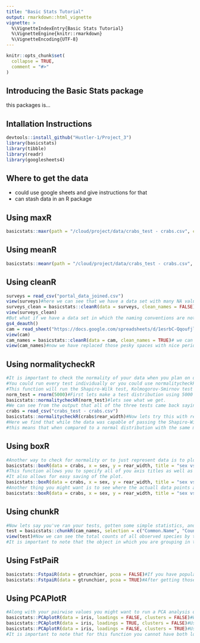 ```yaml
---
title: "Basic Stats Tutorial"
output: rmarkdown::html_vignette
vignette: >
  %\VignetteIndexEntry{Basic Stats Tutorial}
  %\VignetteEngine{knitr::rmarkdown}
  %\VignetteEncoding{UTF-8}
---
```


```r
knitr::opts_chunk$set(
  collapse = TRUE,
  comment = "#>"
)
```

## Introducing the Basic Stats package

this packages is...

## Intallation Instructions

```r
devtools::install_github("Hustler-1/Project_3")
library(basicstats)
library(tibble)
library(readr)
library(googlesheets4)
```

## Where to get the data

+ could use google sheets and give instructions for that 
+ can stash data in an R package

## Using maxR

```r
basicstats::maxr(path = "/cloud/project/data/crabs_test - crabs.csv", column = rear_width)#we can load in the data that we want to get a max for and then specify which data column we intend to get a max of.
```
## Using meanR

```r
basicstats::meanr(path = "/cloud/project/data/crabs_test - crabs.csv", column = rear_width)#we can use the same format with meanr to get a mean value for the same data column.
```

## Using cleanR

```r
surveys = read_csv("portal_data_joined.csv")
view(surveys)#here we can see that we have a data set with many NA values.
surveys_clean = basicstats::cleanR(data = surveys, clean_names = FALSE)#we can quickly and cleanly remove those NA throughout the whole data set.
view(surveys_clean)
#But what if we have a data set in which the naming conventions are not efficient e.g. using spaces in column names?
gs4_deauth()
cam = read_sheet("https://docs.google.com/spreadsheets/d/1esrbC-QqoufjlDHXtIYtDcsXovC_x6o6Z4JfBPKvg3s/edit?usp=sharing")
view(cam)
cam_names = basicstats::cleanR(data = cam, clean_names = TRUE)# we can use the clean_names argument in cleanR to correct those issues.
view(cam_names)#now we have replaced those pesky spaces with nice periods!
```

## Using normalitycheckR

```r
#It is important to check the normality of your data when you plan on doing any statistical tests on data sets.
#You could run every test individually or you could use normalitycheckR to run the 3 most commonly used tests for normally distributed data.
#This function will run the Shapiro-Wilk test, Kolmogorov-Smirnov test and the Anderson-Darling test on any data you give it.
norm_test = rnorm(5000)#First lets make a test distribution using 5000 randomly generated data points. 
basicstats::normalitycheckR(norm_test)#lets see what we get.
#We can see from the output that all of the three tests came back saying that the data is normally distributed which we expected.
crabs = read_csv("crabs_test - crabs.csv")
basicstats::normalitycheckR(crabs$rear_width)#Now lets try this with real data
#Here we find that while the data was capable of passing the Shapiro-Wilk test it failed on the Kolmogorov-Smirnov test.
#this means that when compared to a normal distribution with the same mean the values in rear_width are significantly different.
```

## Using boxR

```r
#Another way to check for normality or to just represent data is to plot it. One of the most common ways is to generate a boxplot.
basicstats::boxR(data = crabs, x = sex, y = rear_width, title = "sex vs. rear_width", xname = "sex", yname = "rear_width", points = FALSE, savename = "test.png")#Here we can simply and easily generate a basic boxplot looking at how rear width in crabs compares to the sex. Just enter "n" when prompted in the console.
#This function allows you to specify all of you axis titles as well as the title of the whole plot when generating.
#It also allows for easy saving of the plot.
basicstats::boxR(data = crabs, x = sex, y = rear_width, title = "sex vs. rear_width", xname = "sex", yname = "rear_width", points = FALSE, savename = "test.png")#If you simply enter "y" when prompted you will notice that that the plot will have been saved in you main directory.
#Another thing you might want is to see where the actuall data points are on this plot.
basicstats::boxR(data = crabs, x = sex, y = rear_width, title = "sex vs. rear_width", xname = "sex", yname = "rear_width", points = TRUE, savename = "test.png")#We can do this by changing the points argument to TRUE and you can choose whether or not to save this one.
```

## Using chunkR

```r
#Now lets say you've ran your tests, gotten some simple statistics, and plotted some of the data. What if you wanted to manipulate your whole data set?
test = basicstats::chunkR(cam_names, selection = c("Common.Name", "Count", "Subproject"), group = Common.Name, sum.name = "total")#Here we can use the cam_names data set we generated earlier to create a sub-chunk of the data set that gives use the counts of every animal spotted by the cams.
view(test)#Now we can see the total counts of all observed species by their common names
#It is important to note that the object in which you are grouping in the group argument can only be one thing. This function cannot handle grouping multiple things at this time.
```

## Using FstPaiR

```r
basicstats::FstpaiR(data = gtrunchier, pcoa = FALSE)#If you have population genetic data you can use this function to get the Weir and Nei pairwise Fst values
basicstats::FstpaiR(data = gtrunchier, pcoa = TRUE)#After getting those values you might want to plot that data to get a visualization of it. So we can use the pcoa argument to generate a pcoa plot of the data along with our raw pairwise values
```

## Using PCAPlotR

```r
#Along with your pairwise values you might want to run a PCA analysis on the same data.
basicstats::PCAplotR(data = iris, loadings = FALSE, clusters = FALSE)#We can use PCAplotR to quickly generate a PCA plot of the data. But what if we want the loading values to appear on the plot?
basicstats::PCAplotR(data = iris, loadings = TRUE, clusters = FALSE)#Using the loadings argument we can add the loading values as well as their directions to the plot. But what about clusters?
basicstats::PCAplotR(data = iris, loadings = FALSE, clusters = TRUE)#Using the clusters argument we can add colored clusters to the plot around the data points
#It is important to note that for this function you cannot have both loadings and clusters.
```

